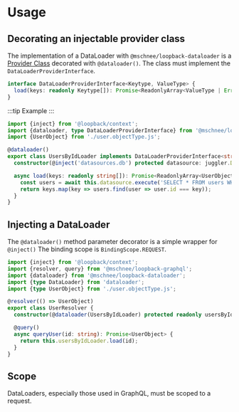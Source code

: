 # Usage

## Decorating an injectable provider class

The implementation of a DataLoader with `@mschnee/loopback-dataloader` is a [Provider Class](https://loopback.io/doc/en/lb4/Binding.html#a-provider) decorated with `@dataloader()`. The class must implement the `DataLoaderProviderInterface`.

```ts DataLoaderProviderInterface.ts
interface DataLoaderProviderInterface<Keytype, ValueType> {
  load(keys: readonly Keytype[]): Promise<ReadonlyArray<ValueType | Error>>;
}
```

:::tip Example
:::

```ts users.dataloader.ts
import {inject} from '@loopback/context';
import {dataloader, type DataLoaderProviderInterface} from '@mschnee/loopback-dataloader';
import {UserObject} from './user.objectType.js';

@dataloader()
export class UsersByIdLoader implements DataLoaderProviderInterface<string, UserObject> {
  constructor(@inject('datasources.db') protected datasource: juggler.DataSource) {}

  async load(keys: readonly string[]): Promise<ReadonlyArray<UserObject>> {
    const users = await this.datasource.execute('SELECT * FROM users WHERE id IN (?)', [keys]);
    return keys.map(key => users.find(user => user.id === key));
  }
}
```

## Injecting a DataLoader

The `@dataloader()` method parameter decorator is a simple wrapper for `@inject()` The binding scope is `BindingScope.REQUEST`.

```ts users.resolver.ts
import {inject} from '@loopback/context';
import {resolver, query} from '@mschnee/loopback-graphql';
import {dataloader} from '@mschnee/loopback-dataloader';
import {type DataLoader} from 'dataloader';
import {type UserObject} from './user.objectType.js';

@resolver(() => UserObject)
export class UserResolver {
  constructor(@dataloader(UsersByIdLoader) protected readonly usersByIdLoader: DataLoader<string, UserObject>) {}

  @query()
  async queryUser(id: string): Promise<UserObject> {
    return this.usersByIdLoader.load(id);
  }
}
```

## Scope

DataLoaders, especially those used in GraphQL, must be scoped to a request.
